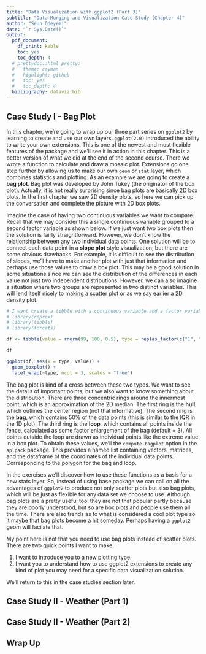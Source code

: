 ```yaml
---
title: "Data Visualization with ggplot2 (Part 3)"
subtitle: "Data Munging and Visualization Case Study (Chapter 4)"
author: "Seun Odeyemi"
date: "`r Sys.Date()`"
output:
  pdf_document:
    df_print: kable
    toc: yes
    toc_depth: 4
  # prettydoc::html_pretty:
  #   theme: cayman
  #   highlight: github
  #   toc: yes
  #   toc_depth: 4
  bibliography: dataviz.bib
---
```


## Case Study I - Bag Plot

In this chapter, we're going to wrap up our three part series on `ggplot2` by learning to create and use our own layers. `ggplot(2.0)` introduced the ability to write your own extensions. This is one of the newest and most flexible features of the package and we'll see it in action in this chapter. This is a better version of what we did at the end of the second course. There we wrote a function to calculate and draw a mosaic plot. Extensions go one step further by allowing us to make our own `geom` or `stat` layer, which combines statistics and plotting. As an example we are going to create a **bag plot**. Bag plot was developed by John Tukey (the originator of the box plot). Actually, it is not really surprising since bag plots are basically 2D box plots. In the first chapter we saw 2D density plots, so here we can pick up the conversation and complete the picture with 2D box plots.

Imagine the case of having two continuous variables we want to compare. Recall that we may consider this a single continuous variable grouped to a second factor variable as shown below. If we just want two box plots then the solution is fairly straightforward. However, we don't know the relationship between any two individual data points. One solution will be to connect each data point in a **slope plot** style visualization, but there are some obvious drawbacks. For example, it is difficult to see the distribution of slopes, we'll have to make another plot with just that information and perhaps use those values to draw a box plot. This may be a good solution in some situations since we can see the distribution of the differences in each value not just two independent distributions. However, we can also imagine a situation where two groups are represented in two distinct variables. This will lend itself nicely to making a scatter plot or as we say earlier a 2D density plot.       

```r
# I want create a tibble with a continuous variable and a factor variable 
# library(reprex)
# library(tibble)
# library(forcats)

df <- tibble(value = rnorm(99, 100, 0.5), type = rep(as_factor(c("1", "2", "3")), 33))

df

ggplot(df, aes(x = type, value)) +
  geom_boxplot() +
  facet_wrap(~type, ncol = 3, scales = "free")
```

The bag plot is kind of a cross between these two types. We want to see the details of important points, but we also want to know something about the distribution. There are three concentric rings around the innermost point, which is an approximation of the 2D median. The first ring is the **hull**, which outlines the center region (not that informative). The second ring is the **bag**, which contains 50% of the data points (this is similar to the IQR in the 1D plot). The third ring is the **loop**, which contains all points inside the fence, calculated as some factor enlargement of the bag (default = 3). All points outside the loop are drawn as individual points like the extreme value in a box plot. To obtain these values, we'll the `compute.bagplot` option in the `aplpack` package. This provides a named list containing vectors, matrices, and the dataframe of the coordinates of the individual data points. Corresponding to the polygon for the bag and loop.

In the exercises we'll discover how to use these functions as a basis for a new stats layer. So, instead of using base package we can call on all the advantages of `ggplot2` to produce not only scatter plots but also bag plots, which will be just as flexible for any data set we choose to use. Although bag plots are a pretty useful tool they are not that popular partly because they are poorly understood, but so are box plots and people use them all the time. There are also trends as to what is considered a cool plot type so it maybe that bag plots become a hit someday. Perhaps having a `ggplot2` geom will facilate that. 

My point here is not that you need to use bag plots instead of scatter plots. There are two quick points I want to make:

1. I want to introduce you to a new plotting type.
2. I want you to understand how to use ggplot2 extensions to create any kind of plot you may need for a specific data visualization solution. 

We'll return to this in the case studies section later. 



## Case Study II - Weather (Part 1)


## Case Study II - Weather (Part 2)


## Wrap Up


